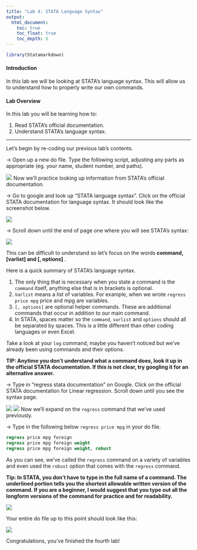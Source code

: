 ```yaml
---
title: "Lab 4: STATA Language Syntax"
output: 
  html_document:
    toc: true
    toc_float: true
    toc_depth: 5
---
```


```r
library(Statamarkdown)
```

#### Introduction
In this lab we will be looking at STATA's language syntax. This will allow us to understand how to properly write our own commands.

#### Lab Overview
In this lab you will be learning how to:  

  1. Read STATA's official documentation.
  2. Understand STATA's language syntax.

<hr>

Let's begin by re-coding our previous lab's contents. 

<div class="card">
  <div class="card-body">
-> Open up a new do file. Type the following script, adjusting any parts as appropriate (eg. your name, student number, and paths).
  </div>
</div>
![](/Users/home_folder/econ5060_website/images/lab_4/Picture1.png)
Now we'll practice looking up information from STATA's official documentation. 

-> Go to google and look up "STATA language syntax". Click on the official STATA documentation for language syntax. It should look like the screenshot below.

![](/Users/home_folder/econ5060_website/images/lab_4/Picture2.png)

-> Scroll down until the end of page one where you will see STATA’s syntax:

![](/Users/home_folder/econ5060_website/images/lab_4/Picture3.png)

This can be difficult to understand so let's focus on the words <strong> command, [varlist] and [, options] </strong>.

Here is a quick summary of STATA's language syntax. 

1. The only thing that is necessary when you state a command is the `command` itself, anything else that is in brackets is optional.
2. `Varlist` means a list of variables. For example, when we wrote `regress price mpg` price and mpg are variables.
3. `[, options]` are optional helper commands. These are additional commands that occur in addition to our main command. 
4. In STATA, spaces matter so the `command`, `varlist` and `options` should all be separated by spaces. This is a little different than other coding languages or even Excel.

Take a look at your `log` command, maybe you haven’t noticed but we’ve already been using commands and their options.

<strong> TIP: Anytime you don’t understand what a command does, look it up in the official STATA documentation. If this is not clear, try googling it for an alternative answer. </strong>


-> Type in "regress stata documentation" on Google. Click on the official STATA documentation for Linear regression. Scroll down until you see the syntax page. 

![](/Users/home_folder/econ5060_website/images/lab_4/Picture4.png)
![](/Users/home_folder/econ5060_website/images/lab_4/Picture5.png)
Now we'll expand on the `regress` command that we've used previously. 

-> Type in the following below `regress price mpg` in your do file.

```stata
regress price mpg foreign
regress price mpg foreign weight
regress price mpg foreign weight, robust
```

As you can see, we've called the `regress` command on a variety of variables and even used the `robust` option that comes with the `regress` command. 

<strong>Tip: In STATA, you don’t have to type in the full name of a command. The underlined portion tells you the shortest allowable written version of the command. If you are a beginner, I would suggest that you type out all the longform versions of the command for practice and for readability. 

![](/Users/home_folder/econ5060_website/images/lab_4/Picture6.png) </strong> 

Your entire do file up to this point should look like this:

![](/Users/home_folder/econ5060_website/images/lab_4/Picture7.png)

Congratulations, you’ve finished the fourth lab!
